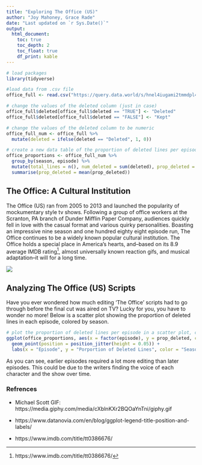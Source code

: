 ```yaml
---
title: "Exploring The Office (US)"
author: "Joy Mahoney, Grace Rade"
date: "Last updated on `r Sys.Date()`"
output:
  html_document:
    toc: true
    toc_depth: 2
    toc_float: true
    df_print: kable
---
```


```r
# load packages
library(tidyverse)

#load data from .csv file
office_full <- read.csv("https://query.data.world/s/hnel4iugami2tmmdpl4kqp6gpim4gu", header=TRUE, stringsAsFactors=FALSE)

# change the values of the deleted column (just in case)
office_full$deleted[office_full$deleted == "TRUE"] <- "Deleted"
office_full$deleted[office_full$deleted == "FALSE"] <- "Kept"

# change the values of the deleted column to be numeric
office_full_num <- office_full %>% 
  mutate(deleted = ifelse(deleted == "Deleted", 1, 0))

# create a new data table of the proportion of deleted lines per episode
office_proportions <- office_full_num %>% 
  group_by(season, episode) %>% 
  mutate(total_lines = n(), num_deleted = sum(deleted), prop_deleted = num_deleted/total_lines) %>% 
  summarise(prop_deleted = mean(prop_deleted))
```


## The Office: A Cultural Institution

The Office (US) ran from 2005 to 2013 and launched the popularity of mockumentary style tv shows. Following a group of office workers at the Scranton, PA branch of Dunder Mifflin Paper Company, audiences quickly fell in love with the casual format and various quirky personalities. Boasting an impressive nine season and one hundred eighty eight episode run, The Office continues to be a widely known popular cultural institution. The Office holds a special place in America’s hearts, and–based on its 8.9 average IMDB rating^[https://www.imdb.com/title/tt0386676/], almost universally known reaction gifs, and musical adaptation–it will for a long time. 



![](https://media.giphy.com/media/cXblnKXr2BQOaYnTni/giphy.gif) 


## Analyzing The Office (US) Scripts

Have you ever wondered how much editing ‘The Office’ scripts had to go through before the final cut was aired on TV? Lucky for you, you have to wonder no more! Below is a scatter plot showing the proportion of deleted lines in each episode, colored by season.

```r
# plot the proportion of deleted lines per episode in a scatter plot, colored by season
ggplot(office_proportions, aes(x = factor(episode), y = prop_deleted, color = factor(season))) + 
  geom_point(position = position_jitter(height = 0.05)) +
  labs(x = "Episode", y = "Porportion of Deleted Lines", color = "Season", title = "Proportion of Deleted Lines in Each Episode")
```


As you can see, earlier episodes required a lot more editing than later episodes. This could be due to the writers finding the voice of each character and the show over time.

### Refrences

+ Michael Scott GIF: https://media.giphy.com/media/cXblnKXr2BQOaYnTni/giphy.gif

+ https://www.datanovia.com/en/blog/ggplot-legend-title-position-and-labels/

+ https://www.imdb.com/title/tt0386676/
